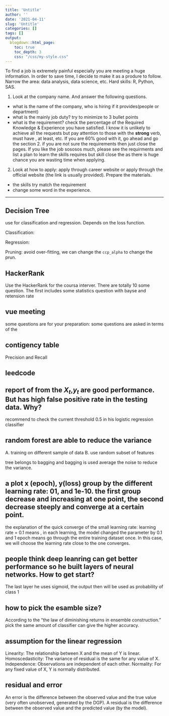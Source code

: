 ---
title: 'Untitle'
author: ''
date: '2021-04-11'
slug: 'Untitle'
categories: []
tags: []
output:
  blogdown::html_page:
    toc: true
    toc_depth: 3
    css: "/css/my-style.css"
---


To find a job is extremely painful especially you are meeting a huge information. In order to save time, I decide to make it as a produre to follow. Narrow the area: data analysis, data science, etc. Hard skills: R, Python, SAS.  

1. Look at the company name. And answer the following questions.
  * what is the name of the company, who is hiring if it provides(people or department)
  * what is the mainly job duty? try to minimize to 3 bullet points 
  * what is the requirement? check the percentage of the Required Knowledge & Experience you have satisfied. I know it is unlikely to achieve all the requests but pay attention to those with the __strong__ verb, must have , at least, etc. If you are 60% good with it, go ahead and go the section 2. if you are not sure the requirements then just close the pages. If you like the job sososos much, please see the requirments and list a plan to learn the skills requires but skill close the  as there is huge chance you are wasting time when applying. 

2. Look at how to apply: apply through career website or apply through the official website (the link is usually provided). Prepare the materials.
  * the skills try match the requirement 
  * change some word in the experience.
  
--- 

## Decision Tree

use for classification and regression. Depends on the loss function. 

Classification:

Regression:



Pruning: avoid over-fitting, we can change the `ccp_alpha` to change the prun.




## HackerRank

Use the HackerRank for the coursa interver. There are totally 10 some question. The first includes some statistics question with bayse and retension rate


## vue meeting 
some questions are for your preparation: some questions are asked in terms of the 
 
## contigency table 

Precision and Recall

## leedcode 




## report of from the $X_t$,$y_t$ are good performance. But has high false positive rate in the testing data. Why?

recommend to check the current threshold 0.5 in his logistic regression classifier

## random forest are able to reduce the variance 

A. training on different sample of data 
B. use random subset of features 

tree belongs to bagging and bagging is used average the noise to reduce the variance. 

## a plot x (epoch), y(loss) group by the different learning rate: 01, and 1e-10. the first group decrease and increasing at one point, the second decrease steeply and converge at a certain point. 

the explanation of the quick converge of the small learning rate: 
learning rate = 0.1 means , in each learning, the model changed the parameter by 0.1 and 
1 epoch means go through the entire training dataset once. In this case, we will choose the learning rate close to the one converges. 

## people think deep leanring can get better performance so he built layers of neural networks. How to get start? 
The last layer he uses sigmoid, the output then will be used as probability of class 1

## how to pick the esamble size? 

According to the "the law of diminishing returns in ensemble construction." pick the same amount of classifier can give the higher accuracy.           

## assumption for the linear regression

Linearity: The relationship between X and the mean of Y is linear.
Homoscedasticity: The variance of residual is the same for any value of X.
Independence: Observations are independent of each other.
Normality: For any fixed value of X, Y is normally distributed.

## residual and error

An error is the difference between the observed value and the true value (very often unobserved, generated by the DGP). 
A residual is the difference between the observed value and the predicted value (by the model).
